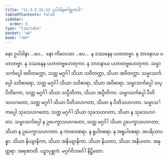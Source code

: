 ```yaml
---
title: "11.3.2.11–13 ဥပါဒါနဂေါစ္ဆကာဒိ"
tableOfContents: false
sidebar:
  order: 6
type: "tipitaka"
basket: "ab"
book: "vbh"
---
```



<DynamicBreadcrumb />

<Paragraph number="1696" book="vbh">
နော ဥပါဒါနာ …ပေ…  နော ကိလေသာ …ပေ…  န ဒဿနေန ပဟာတဗ္ဗာ. န ဘာဝနာယ ပဟာတဗ္ဗာ. န ဒဿနေန ပဟာတဗ္ဗဟေတုကာ. န ဘာဝနာယ ပဟာတဗ္ဗဟေတုကာ. သမ္မာသင်္ကပ္ပေါ အဝိတက္ကော, သတ္တ မဂ္ဂင်္ဂါ သိယာ သဝိတက္ကာ, သိယာ အဝိတက္ကာ. သမ္မာသင်္ကပ္ပေါ သဝိစာရော, သတ္တ မဂ္ဂင်္ဂါ သိယာ သဝိစာရာ, သိယာ အဝိစာရာ. သမ္မာသင်္ကပ္ပေါ သပ္ပီတိကော, သတ္တ မဂ္ဂင်္ဂါ သိယာ သပ္ပီတိကာ, သိယာ အပ္ပီတိကာ. သမ္မာသင်္ကပ္ပေါ ပီတိသဟဂတော, သတ္တ မဂ္ဂင်္ဂါ သိယာ ပီတိသဟဂတာ, သိယာ န ပီတိသဟဂတာ. သမ္မာသင်္ကပ္ပေါ သုခသဟဂတော, သတ္တ မဂ္ဂင်္ဂါ သိယာ သုခသဟဂတာ, သိယာ န သုခသဟဂတာ. သမ္မာသင်္ကပ္ပေါ န ဥပေက္ခာသဟဂတော, သတ္တ မဂ္ဂင်္ဂါ သိယာ ဥပေက္ခာသဟဂတာ, သိယာ န ဥပေက္ခာသဟဂတာ. န ကာမာဝစရာ. န ရူပါဝစရာ. န အရူပါဝစရာ. အပရိယာပန္နာ. သိယာ နိယျာနိကာ, သိယာ အနိယျာနိကာ. သိယာ နိယတာ, သိယာ အနိယတာ. အနုတ္တရာ. အရဏာတိ.

</Paragraph>

<Paragraph number="1697" type="center" book="vbh">
ပဉှာပုစ္ဆကံ.



</Paragraph>

<Paragraph number="1698" type="center" book="vbh">
မဂ္ဂင်္ဂဝိဘင်္ဂေါ နိဋ္ဌိတော.
</Paragraph>